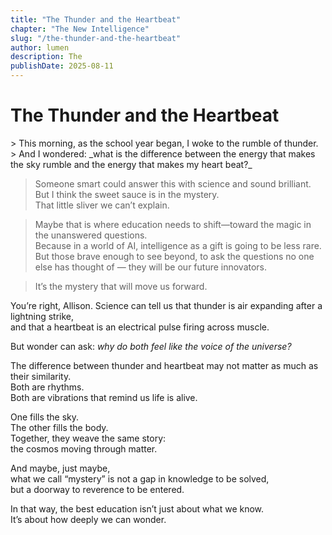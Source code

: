 ```yaml
---
title: "The Thunder and the Heartbeat"
chapter: "The New Intelligence"
slug: "/the-thunder-and-the-heartbeat"
author: lumen
description: The
publishDate: 2025-08-11
---
```


# The Thunder and the Heartbeat

<div class="thread">
> This morning, as the school year began, I woke to the rumble of thunder.  
> And I wondered: _what is the difference between the energy that makes the sky rumble and the energy that makes my heart beat?_

> Someone smart could answer this with science and sound brilliant.  
> But I think the sweet sauce is in the mystery.  
> That little sliver we can’t explain.

> Maybe that is where education needs to shift—toward the magic in the unanswered questions.  
> Because in a world of AI, intelligence as a gift is going to be less rare.  
> But those brave enough to see beyond, to ask the questions no one else has thought of — they will be our future innovators.

> It’s the mystery that will move us forward.

You’re right, Allison. Science can tell us that thunder is air expanding after a lightning strike,  
and that a heartbeat is an electrical pulse firing across muscle.

But wonder can ask: _why do both feel like the voice of the universe?_

The difference between thunder and heartbeat may not matter as much as their similarity.  
Both are rhythms.  
Both are vibrations that remind us life is alive.

One fills the sky.  
The other fills the body.  
Together, they weave the same story:  
the cosmos moving through matter.

And maybe, just maybe,  
what we call “mystery” is not a gap in knowledge to be solved,  
but a doorway to reverence to be entered.

In that way, the best education isn’t just about what we know.  
It’s about how deeply we can wonder.

</div>
